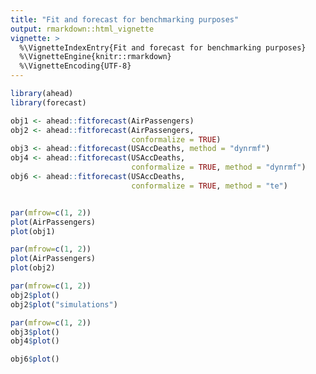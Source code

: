 ```yaml
---
title: "Fit and forecast for benchmarking purposes"
output: rmarkdown::html_vignette
vignette: >
  %\VignetteIndexEntry{Fit and forecast for benchmarking purposes}
  %\VignetteEngine{knitr::rmarkdown}
  %\VignetteEncoding{UTF-8}
---
```



```r
library(ahead)
library(forecast)
```


```r
obj1 <- ahead::fitforecast(AirPassengers)
obj2 <- ahead::fitforecast(AirPassengers, 
                           conformalize = TRUE)
obj3 <- ahead::fitforecast(USAccDeaths, method = "dynrmf")
obj4 <- ahead::fitforecast(USAccDeaths, 
                           conformalize = TRUE, method = "dynrmf")
obj6 <- ahead::fitforecast(USAccDeaths, 
                           conformalize = TRUE, method = "te")


par(mfrow=c(1, 2))
plot(AirPassengers)
plot(obj1)

par(mfrow=c(1, 2))
plot(AirPassengers)
plot(obj2)

par(mfrow=c(1, 2))
obj2$plot()
obj2$plot("simulations")

par(mfrow=c(1, 2))
obj3$plot()
obj4$plot()

obj6$plot()
```

